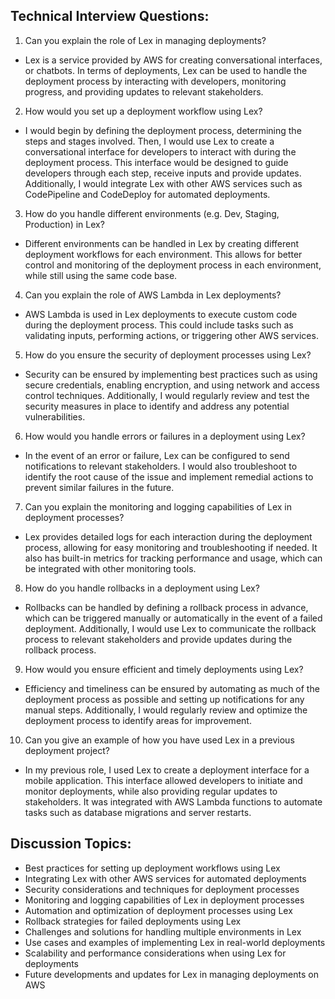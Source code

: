 

## Technical Interview Questions:

1. Can you explain the role of Lex in managing deployments?
- Lex is a service provided by AWS for creating conversational interfaces, or chatbots. In terms of deployments, Lex can be used to handle the deployment process by interacting with developers, monitoring progress, and providing updates to relevant stakeholders.

2. How would you set up a deployment workflow using Lex? 
- I would begin by defining the deployment process, determining the steps and stages involved. Then, I would use Lex to create a conversational interface for developers to interact with during the deployment process. This interface would be designed to guide developers through each step, receive inputs and provide updates. Additionally, I would integrate Lex with other AWS services such as CodePipeline and CodeDeploy for automated deployments.

3. How do you handle different environments (e.g. Dev, Staging, Production) in Lex? 
- Different environments can be handled in Lex by creating different deployment workflows for each environment. This allows for better control and monitoring of the deployment process in each environment, while still using the same code base.

4. Can you explain the role of AWS Lambda in Lex deployments? 
- AWS Lambda is used in Lex deployments to execute custom code during the deployment process. This could include tasks such as validating inputs, performing actions, or triggering other AWS services.

5. How do you ensure the security of deployment processes using Lex? 
- Security can be ensured by implementing best practices such as using secure credentials, enabling encryption, and using network and access control techniques. Additionally, I would regularly review and test the security measures in place to identify and address any potential vulnerabilities.

6. How would you handle errors or failures in a deployment using Lex? 
- In the event of an error or failure, Lex can be configured to send notifications to relevant stakeholders. I would also troubleshoot to identify the root cause of the issue and implement remedial actions to prevent similar failures in the future.

7. Can you explain the monitoring and logging capabilities of Lex in deployment processes? 
- Lex provides detailed logs for each interaction during the deployment process, allowing for easy monitoring and troubleshooting if needed. It also has built-in metrics for tracking performance and usage, which can be integrated with other monitoring tools.

8. How do you handle rollbacks in a deployment using Lex? 
- Rollbacks can be handled by defining a rollback process in advance, which can be triggered manually or automatically in the event of a failed deployment. Additionally, I would use Lex to communicate the rollback process to relevant stakeholders and provide updates during the rollback process.

9. How would you ensure efficient and timely deployments using Lex? 
- Efficiency and timeliness can be ensured by automating as much of the deployment process as possible and setting up notifications for any manual steps. Additionally, I would regularly review and optimize the deployment process to identify areas for improvement.

10. Can you give an example of how you have used Lex in a previous deployment project? 
- In my previous role, I used Lex to create a deployment interface for a mobile application. This interface allowed developers to initiate and monitor deployments, while also providing regular updates to stakeholders. It was integrated with AWS Lambda functions to automate tasks such as database migrations and server restarts.

## Discussion Topics:

- Best practices for setting up deployment workflows using Lex
- Integrating Lex with other AWS services for automated deployments
- Security considerations and techniques for deployment processes
- Monitoring and logging capabilities of Lex in deployment processes
- Automation and optimization of deployment processes using Lex
- Rollback strategies for failed deployments using Lex
- Challenges and solutions for handling multiple environments in Lex
- Use cases and examples of implementing Lex in real-world deployments
- Scalability and performance considerations when using Lex for deployments
- Future developments and updates for Lex in managing deployments on AWS